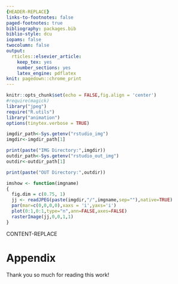 ---
{HEADER-REPLACE}
links-to-footnotes: false
paged-footnotes: true
bibliography: packages.bib
biblio-style: dcu
iopams: false
twocolumn: false
output: 
  rticles::elsevier_article:
    keep_tex: yes
    number_sections: yes
    latex_engine: pdflatex
knit: pagedown::chrome_print
---

```{r setup, include=FALSE}
knitr::opts_chunk$set(echo = FALSE,fig.align = 'center')
#require(magick)
library("jpeg")
require("R.utils")
library("animation")
options(tinytex.verbose = TRUE)
```

```{r variablesetup, include=TRUE, echo=FALSE,results=FALSE}
imgdir_path<-Sys.getenv("rstudio_img")
imgdir<-imgdir_path[1]

print(paste("IMG Directory:",imgdir))
outdir_path<-Sys.getenv("rstudio_out_img")
outdir<-outdir_path[1]

print(paste("OUT Directory:",outdir))

imshow <- function(imgname)
{
  fig.dim = c(0.75, 1)
  jj <- readJPEG(paste(imgdir,"/",imgname,sep=""),native=TRUE)
  par(mar=c(0,0,0,0),xaxs = 'i',yaxs='i')
  plot(0:1,0:1,type="n",ann=FALSE,axes=FALSE)
  rasterImage(jj,0,0,1,1) 
}
```
  
{CONTENT-REPLACE}

```{=html}
<!-- This '<div id="refs"></div>' needs to 
be here if you have appendix pages 
otherwise you can remove it.-->
```
::: {#refs}
:::

# Appendix {-}
Thank you so much for reading this work!
